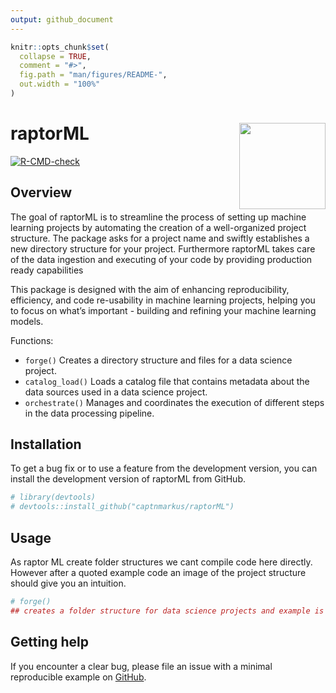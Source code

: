 ```yaml
---
output: github_document
---
```


<!-- README.md is generated from README.Rmd. Please edit that file -->

```r
knitr::opts_chunk$set(
  collapse = TRUE,
  comment = "#>",
  fig.path = "man/figures/README-",
  out.width = "100%"
)
```

# raptorML <img src="man/figures/logo.png" align="right" height="138" />

<!-- badges: start -->
[![R-CMD-check](https://github.com/captnmarkus/raptorML/workflows/R-CMD-check/badge.svg)](https://github.com/captnmarkus/raptorML/actions)
<!-- badges: end -->

## Overview

The goal of raptorML is to streamline the process of setting up machine learning projects by automating the creation of a well-organized project structure. The package asks for a project name and swiftly establishes a new directory structure for your project. Furthermore raptorML takes care of the data ingestion and executing of your code by providing production ready capabilities

This package is designed with the aim of enhancing reproducibility, efficiency, and code re-usability in machine learning projects, helping you to focus on what's important - building and refining your machine learning models.

Functions:

* `forge()` Creates a directory structure and files for a data science project.
* `catalog_load()` Loads a catalog file that contains metadata about the data sources used in a data science project.
* `orchestrate()` Manages and coordinates the execution of different steps in the data processing pipeline.


## Installation

To get a bug fix or to use a feature from the development version, you can install the development version of raptorML from GitHub.

``` r
# library(devtools)
# devtools::install_github("captnmarkus/raptorML")
```

## Usage

As raptor ML create folder structures we cant compile code here directly.
However after a quoted example code an image of the project structure should give you an intuition.

``` r
# forge()
## creates a folder structure for data science projects and example is in the tests folder
```

## Getting help

If you encounter a clear bug, please file an issue with a minimal reproducible example on [GitHub](https://github.com/raptorML/issues).
